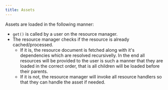 ```yaml
---
title: Assets
---
```


Assets are loaded in the following manner:
- `get()` is called by a user on the resource manager.
- The resource manager checks if the resource is already cached/processed.
	- If it is, the resource document is fetched along with it's dependencies which are resolved recursivelly. In the end all resources will be provided to the user is such a manner that they are loaded in the correct order, that is all children will be loaded before their parents.
	- If it is not, the resource manager will invoke all resource handlers so that they can handle the asset if needed.